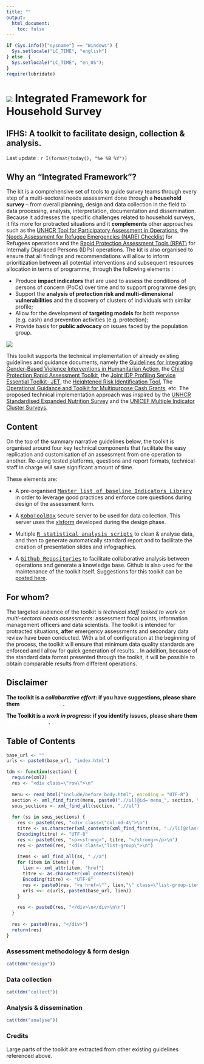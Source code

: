 ```yaml
---
title: ""
output:
  html_document:
    toc: false
---
```


```r
if (Sys.info()["sysname"] == "Windows") {
  Sys.setlocale("LC_TIME", "english")
} else  {
  Sys.setlocale("LC_TIME", "en_US");
}
require(lubridate)
```

<div class="jumbotron">

<h1>![](images/ifhs.png) Integrated Framework for Household Survey<br /></h1>
<h2>IFHS: A toolkit to facilitate design, collection & analysis.</h2>
<p>Last update : `r I(format(today(), "%e %B %Y"))`</p>
</div>


## Why an "Integrated Framework"?{#presentation}

The kit is a comprehensive set of tools to guide survey teams through every step of a multi-sectoral needs assessment done through a **household survey** – from overall planning, design and data collection in the field to data processing, analysis, interpretation, documentation and dissemination. Because it addresses the specific challenges related to household surveys, it fits more for protracted situations and it **complements** other approaches such as the [UNHCR Tool for Participatory Assessment in Operations](http://www.unhcr.org/450e963f2.html){target="_blank"}, the [Needs Assessment for Refugee Emergencies (NARE) Checklist](https://emergency.unhcr.org/entry/50209){target="_blank"} for Refugees operations and the [Rapid Protection Assessment Tools (RPAT)](http://www.globalprotectioncluster.org/en/tools-and-guidance/information-and-data-management.html){target="_blank"} for Internally Displaced Persons (IDPs) operations. The kit is also organised to ensure that all findings and recommendations will allow to inform prioritization between all potential interventions and subsequent resources allocation in terms of programme, through the following elements :

 * Produce **impact indicators** that are used to assess the conditions of persons of concern (PoCs) over time and to support programme design; 
 * Support the **analysis of protection risk and multi-dimensional vulnerabilities** and the discovery of clusters of individuals with similar profile; 
 * Allow for the development of **targeting models** for both response (e.g. cash) and prevention activities (e.g.  protection);
 * Provide basis for **public advocacy** on issues faced by the population group. 

![](images/process.png)

This toolkit supports the technical implementation of already existing guidelines and guidance documents, namely the [Guidelines for Integrating Gender-Based Violence Interventions in Humanitarian Action](http://gbvguidelines.org/){target="_blank"}, the [Child Protection Rapid Assessment Toolkit](http://www.globalprotectioncluster.org/_assets/files/tools_and_guidance/info_data_management/CPRA_English-EN.pdf){target="_blank"}, the [Joint IDP Profiling Service Essential Toolkit- JET](http://jet.jips.org/){target="_blank"}, the [Heightened Risk Identification Tool](http://unhcr.org/4aa76c279.pdf){target="_blank"}, The [Operational Guidance and Toolkit for Multipurpose Cash Grants](http://www.cashlearning.org/downloads/operational-guidance-and-toolkit-for-multipurpose-cash-grants---web.pdf){target="_blank"}, etc. The proposed technical implementation approach was inspired by the [UNHCR Standardised Expanded Nutrition Survey](http://sens.unhcr.org){target="_blank"} and the [UNICEF Multiple Indicator Cluster Surveys](http://mics.unicef.org/tools){target="_blank"}.


## Content

On the top of the summary narrative guidelines below, the toolkit is organised around four key technical components that facilitate the easy replication and customisation of an assessment from one operation to another. Re-using tested platforms, questions and report formats, technical staff in charge will save significant amount of time.

These elements are: 

<div class="note">

 * A pre-organised <kbd>[Master list of baseline Indicators Library](http://dev.ihsn.org/qbank-sandbox/web/indicators){target="_blank"}</kbd> in order to leverage good practices and enforce core questions during design of the assessment form.
 
 * A <kbd>[KoboToolBox](hhtps://kobo.unhcr.org)</kbd> secure server to be used for data collection. This server uses the [xlsform](http://xlsform.org) developed during the design phase.
 
 * Multiple <kbd>[R statistical analysis scripts](https://github.com/unhcr/koboloadeR){target="_blank"}</kbd> to clean & analyse data, and then to generate automatically standard report  and to facilitate the creation of presentation slides and infographics.
 
 * A <kbd>[Github Repositories](https://github.com/unhcr/Integrated-framework-household-survey){target="_blank"}</kbd> to facilitate collaborative analysis between operations and generate a knowledge base. Github is also used for the maintenance of the toolkit itself. Suggestions for this toolkit can be [posted here](https://github.com/unhcr/Integrated-framework-household-survey/issues){target="_blank"}.
</div>

## For whom?

The targeted audience of the toolkit is *technical staff tasked to work on multi-sectoral needs assessments*: assessment focal points, information management officers and data scientists. The toolkit is intended for protracted situations, **after**  emergency assessments and secondary data review have been conducted. With a bit of configuration at the beginning of the process, the toolkit will ensure that minimum data quality standards are enforced and l allow for quick generation of results. . In addition, because of the standard data format presented through the toolkit, it will be possible to obtain comparable results from different operations.

<div class="alert alert-warning" style="font-weight: bold;">## Disclaimer
  <p>The toolkit is a *collaborative effort*: if you have suggestions, please share them <a href="https://github.com/unhcr/Integrated-framework-household-survey/issues" style="color: white;">through this link</a>.</p>
  <p>The Toolkit is a *work in progress*: if you identify issues, please share them <a href="https://github.com/unhcr/Integrated-framework-household-survey/issues" style="color: white;">through this link</a>.</p>
</div>

## Table of Contents{#tdm}


```r
base_url <- ""
urls <- paste0(base_url, "index.html")

tdm <- function(section) {
  require(xml2)
  res <- "<div class=\"row\">\n"
  
  menu <- read_html("include/before_body.html", encoding = "UTF-8")
  section <- xml_find_first(menu, paste0(".//ul[@id='menu_", section, "']"))
  sous_sections <- xml_find_all(section, ".//ul")
  
  for (ss in sous_sections) {
    res <- paste0(res, "<div class=\"col-md-4\">\n")
    titre <- as.character(xml_contents(xml_find_first(ss, ".//li[@class='dropdown-header']")))
    Encoding(titre) <- "UTF-8"
    res <- paste0(res, "<p><strong>", titre, "</strong></p>\n")
    res <- paste0(res, "<div class=\"list-group\">\n")
    
    items <- xml_find_all(ss, ".//a")
    for (item in items) {
      lien <- xml_attr(item, "href")
      titre <- as.character(xml_contents(item))
      Encoding(titre) <- "UTF-8"
      res <- paste0(res, "<a href=\"", lien,"\" class=\"list-group-item\">", titre, "</a>\n")
      urls <<- c(urls, paste0(base_url, lien))
    }

    res <- paste0(res, "</div>\n</div>\n\n")
  }
  
  res <- paste0(res, "</div>")
  return(res)
}
```

### Assessment methodology & form design

```r
cat(tdm("design"))
```


### Data collection

```r
cat(tdm("collect"))
```

### Analysis & dissemination

```r
cat(tdm("analyse"))
```

### Credits

Large parts of the toolkit are extracted from other existing guidelines referenced above. 

